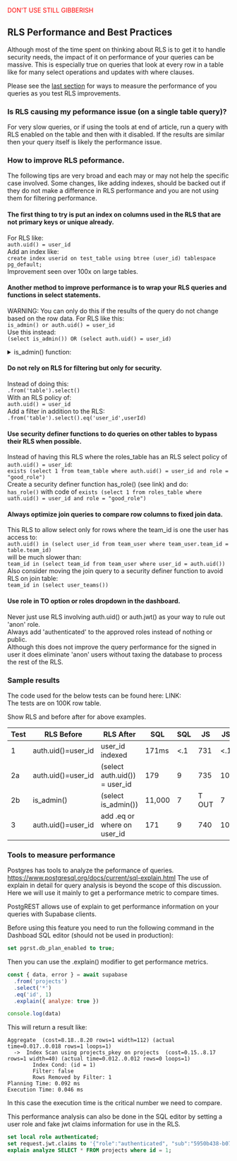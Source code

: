 <span style="color:red">DON'T USE STILL GIBBERISH</span>


## RLS Performance and Best Practices

Although most of the time spent on thinking about RLS is to get it to handle security needs, the impact of it on performance
of your queries can be massive.
This is especially true on queries that look at every row in a table like for many select operations and updates with where clauses.

Please see the [last section](#tools-to-measure-performance) for ways to measure the performance of you queries as you test RLS improvements.

### Is RLS causing my peformance issue (on a single table query)?

For very slow queries, or if using the tools at end of article, run a query with RLS enabled on the table and then with it disabled.  If the results are similar then your query itself is likely the performance issue.

### How to improve RLS peformance.

The following tips are very broad and each may or may not help the specific case involved.  Some changes, like adding indexes, should be backed out if they do not make a difference in RLS performance and you are not using them for filtering performance.

#### The first thing to try is put an index on columns used in the RLS that are not primary keys or unique already.  
For RLS like:  
`auth.uid() = user_id`  
Add an index like:  
`create index userid on test_table using btree (user_id) tablespace pg_default;`  
Improvement seen over 100x on large tables.

#### Another method to improve performance is to wrap your RLS queries and functions in select statements. 
WARNING:  You can only do this if the results of the query do not change based on the row data.
For RLS like this:  
`is_admin() or auth.uid() = user_id`  
Use this instead:  
`(select is_admin()) OR (select auth.uid() = user_id)`  

<details>
  <summary>is_admin() function:</summary>

  ```sql
CREATE OR REPLACE FUNCTION is_admin()
    RETURNS boolean as
$$
begin
    return exists(select from rlstest_roles where auth.uid() = user_id and role = 'admin');
end;
$$ language plpgsql security definer;
  ```
</details> 

#### Do not rely on RLS for filtering but only for security.  
Instead of doing this:    
`.from('table').select()`     
With an RLS policy of:  
`auth.uid() = user_id`    
Add a filter in addition to the RLS:  
`.from('table').select().eq('user_id',userId)`

#### Use security definer functions to do queries on other tables to bypass their RLS when possible.    
Instead of having this RLS where the roles_table has an RLS select policy of `auth.uid() = user_id`:  
`exists (select 1 from team_table where auth.uid() = user_id and role = "good_role")`  
Create a security definer function has_role() (see link) and do:  
`has_role()` with code of `exists (select 1 from roles_table where uath.uid() = user_id and role = "good_role")`  

#### Always optimize join queries to compare row columns to fixed join data.
This RLS to allow select only for rows where the team_id is one the user has access to:   
`auth.uid() in (select user_id from team_user where team_user.team_id = table.team_id)`  
will be much slower than:  
`team_id in (select team_id from team_user where user_id = auth.uid())`    
Also consider moving the join query to a security definer function to avoid RLS on join table:   
`team_id in (select user_teams())`  

#### Use role in TO option or roles dropdown in the dashboard.  
Never just use RLS involving auth.uid() or auth.jwt() as your way to rule out 'anon' role.    
Always add 'authenticated' to the approved roles instead of nothing or public.  
Although this does not improve the query performance for the signed in user it does
eliminate 'anon' users without taxing the database to process the rest of the RLS.

### Sample results

The code used for the below tests can be found here: LINK:  
The tests are on 100K row table.

Show RLS and before after for above examples.

| Test | RLS Before  |  RLS After   | SQL|  SQL | JS | JS |  
|-----|------------------------|---------------------------|------|------|---|---- |  
| 1 | auth.uid()=user_id |user_id indexed | 171ms| <.1|  731 | <.1 |  
| 2a| auth.uid()=user_id |(select auth.uid()) = user_id|179|9|735|10|  
|2b|is_admin() | (select is_admin())| 11,000 | 7 | T OUT | 7| 
|3| auth.uid()=user_id| add .eq or where on user_id | 171 | 9 | 740 | 10 |  


### Tools to measure performance

Postgres has tools to analyze the peformance of queries.  https://www.postgresql.org/docs/current/sql-explain.html
The use of explain in detail for query analysis is beyond the scope of this discussion.
Here we will use it mainly to get a performance metric to compare times.

PostgREST allows use of explain to get performance information on your queries with Supabase clients.

Before using this feature you need to run the following command in the Dashboad SQL editor (should not be used in production):
```sql
set pgrst.db_plan_enabled to true;
```
Then you can use the .explain() modifier to get performance metrics.
```js
const { data, error } = await supabase
  .from('projects')
  .select('*')
  .eq('id', 1)
  .explain({ analyze: true })

console.log(data)
```
This will return a result like:
```
Aggregate  (cost=8.18..8.20 rows=1 width=112) (actual time=0.017..0.018 rows=1 loops=1)
  ->  Index Scan using projects_pkey on projects  (cost=0.15..8.17 rows=1 width=40) (actual time=0.012..0.012 rows=0 loops=1)
        Index Cond: (id = 1)
        Filter: false
        Rows Removed by Filter: 1
Planning Time: 0.092 ms
Execution Time: 0.046 ms
```
In this case the execution time is the critical number we need to compare.

This performance analysis can also be done in the SQL editor by setting a user role and fake jwt claims information for use in the RLS.

```SQL
set local role authenticated;
set request.jwt.claims to '{"role":"authenticated", "sub":"5950b438-b07c-4012-8190-6ce79e4bd8e5"}';
explain analyze SELECT * FROM projects where id = 1;
```





